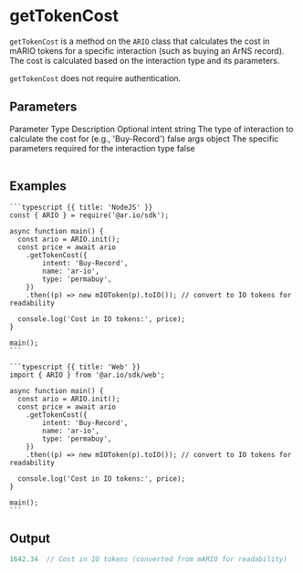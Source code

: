 
<HeroPattern />

# getTokenCost

`getTokenCost` is a method on the `ARIO` class that calculates the cost in mARIO tokens for a specific interaction (such as buying an ArNS record). The cost is calculated based on the interaction type and its parameters.

`getTokenCost` does not require authentication.

## Parameters

<Table>
  <Table.Head>
    <Table.Row>
      <Table.Header>Parameter</Table.Header>
      <Table.Header>Type</Table.Header>
      <Table.Header>Description</Table.Header>
      <Table.Header>Optional</Table.Header>
    </Table.Row>
  </Table.Head>
  <Table.Body>
    <Table.Row>
      <Table.Cell className="font-semibold">intent</Table.Cell>
      <Table.Cell>string</Table.Cell>
      <Table.Cell>The type of interaction to calculate the cost for (e.g., 'Buy-Record')</Table.Cell>
      <Table.Cell>false</Table.Cell>
    </Table.Row>
    <Table.Row>
      <Table.Cell className="font-semibold">args</Table.Cell>
      <Table.Cell>object</Table.Cell>
      <Table.Cell>The specific parameters required for the interaction type</Table.Cell>
      <Table.Cell>false</Table.Cell>
    </Table.Row>
  </Table.Body>
</Table>

## Examples

<CodeGroup title="getTokenCost">

    ```typescript {{ title: 'NodeJS' }}
    const { ARIO } = require('@ar.io/sdk');

    async function main() {
      const ario = ARIO.init();
      const price = await ario
        .getTokenCost({
            intent: 'Buy-Record',
            name: 'ar-io',
            type: 'permabuy',
        })
        .then((p) => new mIOToken(p).toIO()); // convert to IO tokens for readability
      
      console.log('Cost in IO tokens:', price);
    }

    main();
    ```

    ```typescript {{ title: 'Web' }}
    import { ARIO } from '@ar.io/sdk/web';

    async function main() {
      const ario = ARIO.init();
      const price = await ario
        .getTokenCost({
            intent: 'Buy-Record',
            name: 'ar-io',
            type: 'permabuy',
        })
        .then((p) => new mIOToken(p).toIO()); // convert to IO tokens for readability
      
      console.log('Cost in IO tokens:', price);
    }

    main();
    ```

</CodeGroup>

## Output

```js
1642.34  // Cost in IO tokens (converted from mARIO for readability)
```